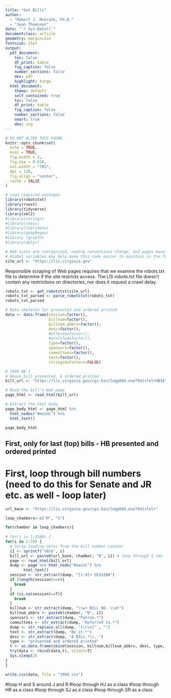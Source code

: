 ```yaml
---
title: "Get Bills"
author:
  - "Robert J. McGrath, Ph.D."
  - "Jean Thoensen"
date: "`r Sys.Date()`"
documentclass: article
geometry: margin=1in
fontsize: 11pt
output:
  pdf_document:
    toc: false
    df_print: kable
    fig_caption: false
    number_sections: false
    dev: pdf
    highlight: tango
  html_document:
    theme: default
    self_contained: true
    toc: false
    df_print: kable
    fig_caption: false
    number_sections: false
    smart: true
    dev: svg
---
```

  
```r
# DO NOT ALTER THIS CHUNK
knitr::opts_chunk$set(
  echo = TRUE,
  eval = TRUE,
  fig.width = 5,
  fig.asp = 0.618,
  out.width = "70%",
  dpi = 120,
  fig.align = "center",
  cache = FALSE
)

# Load required packages
library(robotstxt)
library(rvest)    
library(tidyverse)
library(xml2)
#library(stringr)   
#library(rebus)     
#library(lubridate)
#library(qdapRegex)
#library (gsubfn)
#library(dplyr)
```

```r
# Web sites are reorganized, naming conventions change, and pages move.
# Global variables may help make this code easier to maintain in the future.
site_url <- "https://lis.virginia.gov"
```

Responsible scraping of Web pages requires that we examine the robots.txt file to determine if the site restricts access. The LIS robots.txt file doesn't contain any restrictions on directories, nor does it request a crawl delay.

```r
robots_txt <- get_robotstxt(site_url)
robots_txt_parsed <- parse_robotstxt(robots_txt)
robots_txt_parsed
```

```r
# Data skeleton for presented and ordered printed 
data <- data.frame(session=factor(),
                   billnum=factor(),
                   billnum_abbrv=factor(),
                   desc=factor(),
                   #offered=factor(),
                   #prefiled=factor(),
                   type=factor(),
                   sponsors=factor(),
                   committees=factor(),
                   text=factor(),
                   stringsAsFactors=FALSE)
```

```r
# 1994 HB 1
# House bill presented, & ordered printed
bill_url <- "https://lis.virginia.gov/cgi-bin/legp604.exe?941+ful+HB1E"
```

```r
# Read the bill's Web page
page_html <- read_html(bill_url)

# Extract the html body
page_body_html <- page_html %>%
  html_nodes("#mainC") %>%
  html_text()

page_body_html
```

## First, only for last (top) bills - HB presented and ordered printed  
# First, loop through bill numbers (need to do this for Senate and JR etc. as well - loop later)

```r
url_base <- "https://lis.virginia.gov/cgi-bin/legp604.exe?941+ful+"

loop_chambers<-c("H", "S")

for(chamber in loop_chambers){
  
# for(i in 1:1500) {  
for(i in 1:10) {
  # Strip leading zeros from the bill number counter
  i1 <- sprintf('%01d', i)
  bill_url <- paste0(url_base, chamber, "B", i1) # loop through S too
  page <- read_html(bill_url) 
  dump <- page %>% html_node("#mainC") %>%
        html_text()
  session <- str_extract(dump, "[1-9]+ SESSION")
  if (length(session)==0){
    break 
  }
  if (is.na(session)==T){
    break 
  }
  billnum <- str_extract(dump, "\\w+ BILL NO. \\d+")
  billnum_abbrv <- paste0(chamber, "B", i1)
  sponsors <- str_extract(dump, "Patron.*")
  committees <- str_extract(dump, "Referred to.*")
  dump <- str_replace_all(dump, "[\r\n]" , "")
  text <- str_extract(dump, "Be it.*")
  desc <- str_extract(dump, "A BILL.*\\.-")
  type <- "presented and ordered printed"
  t <- as.data.frame(cbind(session, billnum,billnum_abbrv, desc, type, sponsors, committees, text))
  try(data <- rbind(data,t), silent=T)
  Sys.sleep(2)
}
}

write.csv(data, file = "1994.csv")
```

#loop H and S around J and R
#loop through HJ as a class
#loop through HR as a class 
#loop through SJ as a class
#loop through SR as a class